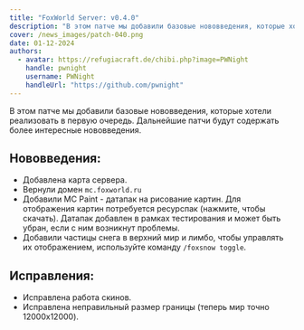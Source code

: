 ```yaml
---
title: "FoxWorld Server: v0.4.0"
description: "В этом патче мы добавили базовые нововведения, которые хотели реализовать в первую очередь. Дальнейшие патчи будут содержать более интересные нововведения."
cover: /news_images/patch-040.png
date: 01-12-2024
authors:
  - avatar: https://refugiacraft.de/chibi.php?image=PWNight
    handle: pwnight
    username: PWNight
    handleUrl: "https://github.com/pwnight"
---
```

В этом патче мы добавили базовые нововведения, которые хотели реализовать в первую очередь. Дальнейшие патчи будут содержать более интересные нововведения.
## Нововведения:
* Добавлена карта сервера.
* Вернули домен `mc.foxworld.ru`
* Добавили MC Paint - датапак на рисование картин.
Для отображения картин потребуется ресурспак (нажмите, чтобы скачать).
Датапак добавлен в рамках тестирования и может быть убран, если с ним возникнут проблемы.
* Добавили частицы снега в верхний мир и лимбо, чтобы управлять их отображением, используйте команду `/foxsnow toggle`.
## Исправления:
* Исправлена работа скинов.
* Исправлена неправильный размер границы (теперь мир точно 12000x12000).